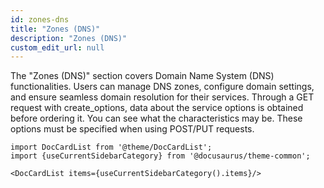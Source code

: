 ```yaml
---
id: zones-dns
title: "Zones (DNS)"
description: "Zones (DNS)"
custom_edit_url: null
---
```




The "Zones (DNS)" section covers Domain Name System (DNS) functionalities. Users can manage DNS zones, configure domain settings, and ensure seamless domain resolution for their services.
Through a GET request with create_options, data about the service options is obtained before ordering it. You can see what the characteristics may be. These options must be specified when using POST/PUT requests.




```mdx-code-block
import DocCardList from '@theme/DocCardList';
import {useCurrentSidebarCategory} from '@docusaurus/theme-common';

<DocCardList items={useCurrentSidebarCategory().items}/>
```
      